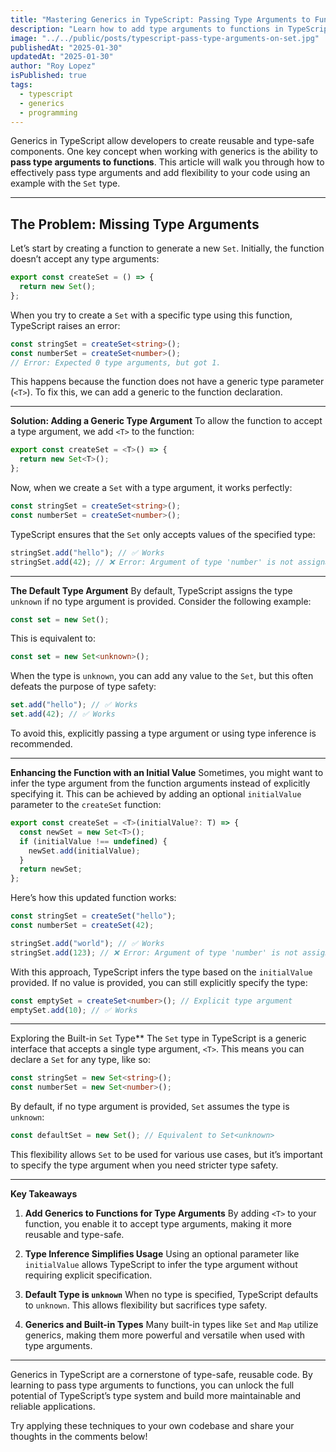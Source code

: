 ```yaml
---
title: "Mastering Generics in TypeScript: Passing Type Arguments to Functions"
description: "Learn how to add type arguments to functions in TypeScript, enhance type safety, and better utilize generics for built-in types like Set or Map."
image: "../../public/posts/typescript-pass-type-arguments-on-set.jpg"
publishedAt: "2025-01-30"
updatedAt: "2025-01-30"
author: "Roy Lopez"
isPublished: true
tags:
  - typescript
  - generics
  - programming
---
```


Generics in TypeScript allow developers to create reusable and type-safe components. One key concept when working with generics is the ability to **pass type arguments to functions**. This article will walk you through how to effectively pass type arguments and add flexibility to your code using an example with the `Set` type.

---

## **The Problem: Missing Type Arguments**

Let’s start by creating a function to generate a new `Set`. Initially, the function doesn’t accept any type arguments:

```typescript
export const createSet = () => {
  return new Set();
};
```

When you try to create a `Set` with a specific type using this function, TypeScript raises an error:

```typescript
const stringSet = createSet<string>();
const numberSet = createSet<number>();
// Error: Expected 0 type arguments, but got 1.
```

This happens because the function does not have a generic type parameter (`<T>`). To fix this, we can add a generic to the function declaration.

---

**Solution: Adding a Generic Type Argument** To allow the function to accept a type argument, we add `<T>` to the function:

```typescript
export const createSet = <T>() => {
  return new Set<T>();
};
```

Now, when we create a `Set` with a type argument, it works perfectly:

```typescript
const stringSet = createSet<string>();
const numberSet = createSet<number>();
```

TypeScript ensures that the `Set` only accepts values of the specified type:

```typescript
stringSet.add("hello"); // ✅ Works
stringSet.add(42); // ❌ Error: Argument of type 'number' is not assignable to parameter of type 'string'.
```

---

**The Default Type Argument** By default, TypeScript assigns the type `unknown` if no type argument is provided. Consider the following example:

```typescript
const set = new Set();
```

This is equivalent to:

```typescript
const set = new Set<unknown>();
```

When the type is `unknown`, you can add any value to the `Set`, but this often defeats the purpose of type safety:

```typescript
set.add("hello"); // ✅ Works
set.add(42); // ✅ Works
```

To avoid this, explicitly passing a type argument or using type inference is recommended.

---

**Enhancing the Function with an Initial Value** Sometimes, you might want to infer the type argument from the function arguments instead of explicitly specifying it. This can be achieved by adding an optional `initialValue` parameter to the `createSet` function:

```typescript
export const createSet = <T>(initialValue?: T) => {
  const newSet = new Set<T>();
  if (initialValue !== undefined) {
    newSet.add(initialValue);
  }
  return newSet;
};
```

Here’s how this updated function works:

```typescript
const stringSet = createSet("hello");
const numberSet = createSet(42);

stringSet.add("world"); // ✅ Works
stringSet.add(123); // ❌ Error: Argument of type 'number' is not assignable to parameter of type 'string'.
```

With this approach, TypeScript infers the type based on the `initialValue` provided. If no value is provided, you can still explicitly specify the type:

```typescript
const emptySet = createSet<number>(); // Explicit type argument
emptySet.add(10); // ✅ Works
```

---

Exploring the Built-in `Set` Type\*\* The `Set` type in TypeScript is a generic interface that accepts a single type argument, `<T>`. This means you can declare a `Set` for any type, like so:

```typescript
const stringSet = new Set<string>();
const numberSet = new Set<number>();
```

By default, if no type argument is provided, `Set` assumes the type is `unknown`:

```typescript
const defaultSet = new Set(); // Equivalent to Set<unknown>
```

This flexibility allows `Set` to be used for various use cases, but it’s important to specify the type argument when you need stricter type safety.

---

**Key Takeaways**

1. **Add Generics to Functions for Type Arguments**
   By adding `<T>` to your function, you enable it to accept type arguments, making it more reusable and type-safe.

2. **Type Inference Simplifies Usage**
   Using an optional parameter like `initialValue` allows TypeScript to infer the type argument without requiring explicit specification.

3. **Default Type is `unknown`**
   When no type is specified, TypeScript defaults to `unknown`. This allows flexibility but sacrifices type safety.

4. **Generics and Built-in Types**
   Many built-in types like `Set` and `Map` utilize generics, making them more powerful and versatile when used with type arguments.

---

Generics in TypeScript are a cornerstone of type-safe, reusable code. By learning to pass type arguments to functions, you can unlock the full potential of TypeScript’s type system and build more maintainable and reliable applications.

Try applying these techniques to your own codebase and share your thoughts in the comments below!
